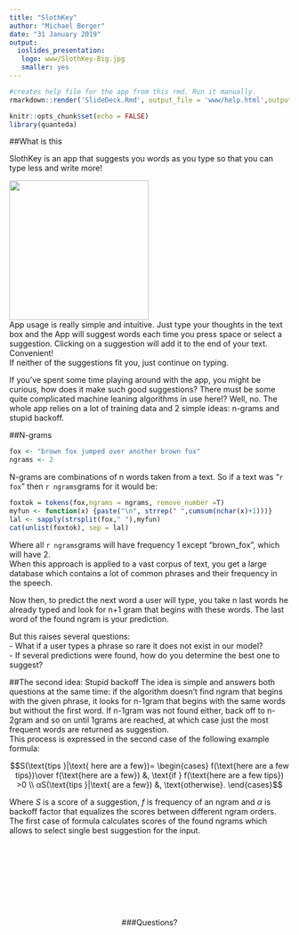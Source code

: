 ```yaml
---
title: "SlothKey"
author: "Michael Berger"
date: "31 January 2019"
output:
  ioslides_presentation:
   logo: www/SlothKey-Big.jpg
   smaller: yes
---
```


```r
#creates help file for the app from this rmd. Run it manually.
rmarkdown::render('SlideDeck.Rmd', output_file = 'www/help.html',output_format = "html_document", output_options = " smaller: no")
```



```r
knitr::opts_chunk$set(echo = FALSE)
library(quanteda)
```


##What is this

SlothKey is an app that suggests you words as you type so that you can type less and write more!  
<div class="columns-2">
  ![](www/SlothKey_Screenshot.png){width=250px}
  <br>
App usage is really simple and intuitive. Just type your thoughts in the text box and the App will suggest words each time you press space or select a suggestion. Clicking on a suggestion will add it to the end of your text. Convenient!  
If neither of the suggestions fit you, just continue on typing.
</div>


If you've spent some time playing around with the app, you might be curious, how does it make such good suggestions?
There must be some quite complicated machine leaning algorithms in use here!? 
Well, no. The whole app relies on a lot of training data and 2 simple ideas: n-grams and stupid backoff.

##N-grams

```r
fox <- "brown fox jumped over another brown fox"
ngrams <- 2
```

<div class="columns-2">
N-grams are combinations of n words taken from a text.
So if a text was "`r fox`"  then `r ngrams`grams for it would be:  

```r
foxtok = tokens(fox,ngrams = ngrams, remove_number =T)
myfun <- function(x) {paste("\n", strrep(" ",cumsum(nchar(x)+1)))}
lal <- sapply(strsplit(fox," "),myfun)
cat(unlist(foxtok), sep = lal)
```
Where all `r ngrams`grams will have frequency 1 except "brown_fox", which will have 2.  
When this approach is applied to a vast corpus of text, you get a large database which contains a lot of common phrases and their frequency in the speech.  

Now then, to predict the next word a user will type, you take n last words he already typed and look for n+1 gram that begins with these words. The last word of the found ngram is your prediction.

But this raises several questions:  
  - What if a user types a phrase so rare it does not exist in our model?  
  - If several predictions were found, how do you determine the best one to suggest?  
</div>  

##The second idea: Stupid backoff 
The idea is simple and answers both questions at the same time: if the algorithm doesn't find ngram that begins with the given phrase, it looks for n-1gram that begins with the same words but without the first word. If n-1gram was not found either, back off to n-2gram and so on until 1grams are reached, at which case just the most frequent words are returned as suggestion.  
This process is expressed in the second case of the following example formula:

$$S(\text{tips }|\text{ here are a few})= \begin{cases}
  f(\text{here are a few tips})\over f(\text{here are a few}) &, \text{if } f(\text{here are a few tips}) >0 \\
  αS(\text{tips }|\text{ are a few}) &, \text{otherwise}.
\end{cases}$$

Where $S$ is a score of a suggestion, $f$ is frequency of an ngram and $α$ is backoff factor that equalizes the scores between different ngram orders.  
The first case of formula calculates scores of the found ngrams which allows to select single best suggestion for the input.

##
<br>
<br>
<br>
<br>
<br>
<br>
<br>
<center>

<!-- ![your image caption](image.png) -->
###Questions?
</center>

<!-- ##trash -->

<!-- $$S(\text{things }|\text{ here are a few})= \begin{cases} -->
<!--   f(\text{here are a few things})\over f(\text{here are a few}) &, \text{if } \text{"here are a few things"} \text{ found} \\ -->
<!--   αS(\text{things }|\text{ are a few}) &, \text{otherwise}. -->
<!-- \end{cases}$$ -->

<!-- Now, for every 3 last words of the user input you look up in the database n-grams which match the input. -->
<!-- and present their last word as a suggestion.   -->


<!-- now then, to predict the next word a user will type next, you look up in your language model narams that beginsimilarly to the user input andsuggest   what he already typed and  -->

<!-- which means that we estimate the score of each found suggestion based on frequency -->
<!-- which means that we back off from longer to shorter ngrams as we search for an ngram that starts with the given input. -->
<!-- So in our example input text 2 suggestions were found: things and tips.   -->
<!-- This formula defines a recursive pattern where if  -->








